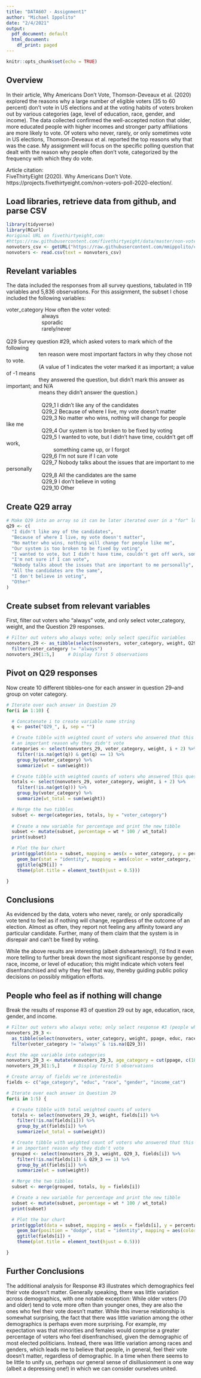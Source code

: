 ```yaml
---
title: "DATA607 - Assignment1"
author: "Michael Ippolito"
date: "2/4/2021"
output:
  pdf_document: default
  html_document:
    df_print: paged
---
```


```r
knitr::opts_chunk$set(echo = TRUE)
```

## Overview  
  
In their article, Why Americans Don't Vote, Thomson-Deveaux et al. (2020) explored the reasons why a large number of eligible voters (35 to 60 percent) don't vote in US elections and at the voting habits of voters broken out by various categories (age, level of education, race, gender, and income). The data collected confirmed the well-accepted notion that older, more educated people with higher incomes and stronger party affiliations are more likely to vote. Of voters who never, rarely, or only sometimes vote in US elections, Thomson-Deveaux et al. reported the top reasons why that was the case. My assignment will focus on the specific polling question that dealt with the reason why people often don't vote, categorized by the frequency with which they do vote.  
  
Article citation:  
FiveThirtyEight (2020). Why Americans Don't Vote. https://projects.fivethirtyeight.com/non-voters-poll-2020-election/.  
  
## Load libraries, retrieve data from github, and parse CSV  

```r

library(tidyverse)
library(RCurl)
#original URL on fivethirtyeight,com:
#https://raw.githubusercontent.com/fivethirtyeight/data/master/non-voters/nonvoters_data.csv
nonvoters_csv <- getURL("https://raw.githubusercontent.com/mmippolito/cuny/main/data607/assignment1/nonvoters_data.csv")
nonvoters <- read.csv(text = nonvoters_csv)

```

## Revelant variables  
  
The data included the responses from all survey questions, tabulated in 119 variables and 5,836 observations. For this assignment, the subset I chose included the following variables:  
  
| voter_category        How often the voter voted:  
|                         always  
|                         sporadic  
|                         rarely/never  
|   
| Q29                   Survey question #29, which asked voters to mark which of the following   
|                       ten reason were most important factors in why they chose not to vote.
|                       (A value of 1 indicates the voter marked it as important; a value of -1 means
|                       they answered the question, but didn't mark this answer as important; and N/A
|                       means they didn't answer the question.)
|  
|                         Q29_1   I didn't like any of the candidates  
|                         Q29_2   Because of where I live, my vote doesn't matter  
|                         Q29_3   No matter who wins, nothing will change for people like me  
|                         Q29_4   Our system is too broken to be fixed by voting  
|                         Q29_5   I wanted to vote, but I didn't have time, couldn't get off work,  
|                                 something came up, or I forgot  
|                         Q29_6   I'm not sure if I can vote  
|                         Q29_7   Nobody talks about the issues that are important to me personally  
|                         Q29_8   All the candidates are the same  
|                         Q29_9   I don't believe in voting  
|                         Q29_10  Other  
  
## Create Q29 array
  
```r

# Make Q29 into an array so it can be later iterated over in a "for" loop
q29 <- c(
  "I didn't like any of the candidates",
  "Because of where I live, my vote doesn't matter",
  "No matter who wins, nothing will change for people like me",
  "Our system is too broken to be fixed by voting",
  "I wanted to vote, but I didn't have time, couldn't get off work, something came up, or I forgot",
  "I'm not sure if I can vote",
  "Nobody talks about the issues that are important to me personally",
  "All the candidates are the same",
  "I don't believe in voting",
  "Other"
)

```

## Create subset from relevant variables  
  
First, filter out voters who "always" vote, and only select voter_category, weight, and the Question 29 responses.  

```r

# Filter out voters who always vote; only select specific variables
nonvoters_29 <- as_tibble(select(nonvoters, voter_category, weight, Q29_1:Q29_10)) %>% 
  filter(voter_category != "always")
nonvoters_29[1:5,]     # Display first 5 observations

```

## Pivot on Q29 responses

Now create 10 different tibbles--one for each answer in question 29--and group on voter category.

```r

# Iterate over each answer in Question 29
for(i in 1:10) {

  # Concatenate i to create variable name string
  q <- paste("Q29_", i, sep = "")

  # Create tibble with weighted count of voters who answered that this was
  # an important reason why they didn't vote
  categories <- select(nonvoters_29, voter_category, weight, i + 2) %>% 
    filter(!is.na(get(q)) & get(q) == 1) %>%
    group_by(voter_category) %>%
    summarize(wt = sum(weight))

  # Create tibble with weighted counts of voters who answered this question at all
  totals <- select(nonvoters_29, voter_category, weight, i + 2) %>% 
    filter(!is.na(get(q))) %>%
    group_by(voter_category) %>%
    summarize(wt_total = sum(weight))

  # Merge the two tibbles
  subset <- merge(categories, totals, by = "voter_category")
  
  # Create a new variable for percentage and print the new tibble
  subset <- mutate(subset, percentage = wt * 100 / wt_total)
  print(subset)

  # Plot the bar chart
  print(ggplot(data = subset, mapping = aes(x = voter_category, y = percentage)) + 
    geom_bar(stat = "identity", mapping = aes(color = voter_category, fill = voter_category)) + 
    ggtitle(q29[i]) + 
    theme(plot.title = element_text(hjust = 0.5)))

}

```

## Conclusions
  
As evidenced by the data, voters who never, rarely, or only sporadically vote tend to feel as if nothing will change, regardless of the outcome of an election. Almost as often, they report not feeling any affinity toward any particular candidate. Further, many of them claim that the system is in disrepair and can't be fixed by voting.
  
While the above results are interesting (albeit disheartening!), I'd find it even more telling to further break down the most significant response by gender, race, income, or level of education; this might indicate which voters feel disenfranchised and why they feel that way, thereby guiding public policy decisions on possibly mitigation efforts.

## People who feel as if nothing will change  
  
Break the results of response #3 of question 29 out by age, education, race, gender, and income.

```r

# Filter out voters who always vote; only select response #3 (people who feel as if nothing will change)
nonvoters_29_3 <- 
  as_tibble(select(nonvoters, voter_category, weight, ppage, educ, race, gender, income_cat, Q29_3)) %>% 
  filter(voter_category != "always" & !is.na(Q29_3))

#cut the age variable into categories
nonvoters_29_3 <- mutate(nonvoters_29_3, age_category = cut(ppage, c(18, 30, 40, 50, 60, 70, 80, 120)))
nonvoters_29_3[1:5,]     # Display first 5 observations

# Create array of fields we're interestedin
fields <- c("age_category", "educ", "race", "gender", "income_cat")

# Iterate over each answer in Question 29
for(i in 1:5) {

  # Create tibble with total weighted counts of voters
  totals <- select(nonvoters_29_3, weight, fields[i]) %>% 
    filter(!is.na(fields[i])) %>%
    group_by_at(fields[i]) %>%
    summarize(wt_total = sum(weight))

  # Create tibble with weighted count of voters who answered that this was
  # an important reason why they didn't vote
  grouped <- select(nonvoters_29_3, weight, Q29_3, fields[i]) %>% 
    filter(!is.na(fields[i]) & Q29_3 == 1) %>%
    group_by_at(fields[i]) %>%
    summarize(wt = sum(weight))

  # Merge the two tibbles
  subset <- merge(grouped, totals, by = fields[i])

  # Create a new variable for percentage and print the new tibble
  subset <- mutate(subset, percentage = wt * 100 / wt_total)
  print(subset)

  # Plot the bar chart
  print(ggplot(data = subset, mapping = aes(x = fields[i], y = percentage)) + 
    geom_bar(position = "dodge", stat = "identity", mapping = aes(color = get(fields[i]), fill = get(fields[i]))) + 
    ggtitle(fields[i]) + 
    theme(plot.title = element_text(hjust = 0.5)))

}

```

## Further Conclusions
  
The additional analysis for Response #3 illustrates which demographics feel their vote doesn't matter. Generally speaking, there was little variation across demographics, with one notable exception: While older voters (70 and older) tend to vote more often than younger ones, they are also the ones who feel their vote doesn't matter. While this inverse relationship is somewhat surprising, the fact that there was little variation among the other demographics is perhaps even more surprising. For example, my expectation was that minorities and females would comprise a greater percentage of voters who feel disenfranchised, given the demographic of most elected politicians. Instead, there was little variation among races and genders, which leads me to believe that people, in general, feel their vote doesn't matter, regardless of demographic. In a time when there seems to be little to unify us, perhaps our general sense of disillusionment is one way (albeit a depressing one!) in which we can consider ourselves united.
